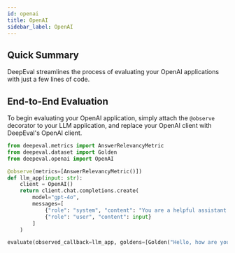 ```yaml
---
id: openai
title: OpenAI
sidebar_label: OpenAI
---
```


## Quick Summary

DeepEval streamlines the process of evaluating your OpenAI applications with just a few lines of code.

## End-to-End Evaluation

To begin evaluating your OpenAI application, simply attach the `@observe` decorator to your LLM application, and replace your OpenAI client with DeepEval's OpenAI client.

```python
from deepeval.metrics import AnswerRelevancyMetric
from deepeval.dataset import Golden
from deepeval.openai import OpenAI

@observe(metrics=[AnswerRelevancyMetric()])
def llm_app(input: str):
    client = OpenAI()
    return client.chat.completions.create(
        model="gpt-4o",
        messages=[
            {"role": "system", "content": "You are a helpful assistant."},
            {"role": "user", "content": input}
        ]
    )

evaluate(observed_callback=llm_app, goldens=[Golden("Hello, how are you?")])
```
